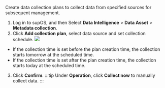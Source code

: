 Create data collection plans to collect data from specified sources for subsequent management.
1. Log in to supOS, and then Select **Data Intelligence** > **Data Asset** > **Metadata collection**.
2. Click **Add collection plan**, select data source and set collection schedule.
![](https://wordpressfreezonex.oss-cn-hangzhou.aliyuncs.com/supDAM/11.png)

- If the collection time is set before the plan creation time, the collection starts tomorrow at the scheduled time.
- If the collection time is set after the plan creation time, the collection starts today at the scheduled time.

3. Click **Confirm**.
:::tip
Under **Operation**, click **Collect now** to manually collect data.
:::

